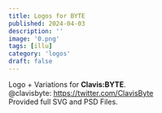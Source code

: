 ```yaml
---
title: Logos for BYTE
published: 2024-04-03
description: ''
image: '0.png'
tags: [illu]
category: 'logos'
draft: false 
---
```

Logo + Variations for **Clavis:BYTE**.  
@clavisbyte: https://twitter.com/ClavisByte  
Provided full SVG and PSD Files.